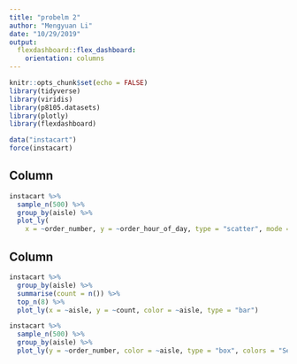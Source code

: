---
title: "probelm 2"
author: "Mengyuan Li"
date: "10/29/2019"
output:  
  flexdashboard::flex_dashboard:
    orientation: columns
---



```{r setup, include=FALSE}
knitr::opts_chunk$set(echo = FALSE)
library(tidyverse)
library(viridis)
library(p8105.datasets)
library(plotly)
library(flexdashboard)

data("instacart")
force(instacart)
```

Column
-----------------------------------------------------------------------

```{r echo =FALSE}
instacart %>%
  sample_n(500) %>% 
  group_by(aisle) %>%
  plot_ly(
    x = ~order_number, y = ~order_hour_of_day, type = "scatter", mode = "markers", color = ~aisle, alpha = 0.5)
```

Column
-----------------------------------------------------------------------

```{r echo =FALSE}
instacart %>%
  group_by(aisle) %>%
  summarise(count = n()) %>%
  top_n(8) %>% 
  plot_ly(x = ~aisle, y = ~count, color = ~aisle, type = "bar")

```


```{r echo =FALSE}
instacart %>% 
  sample_n(500) %>%
  group_by(aisle) %>%
  plot_ly(y = ~order_number, color = ~aisle, type = "box", colors = "Set1")
```
